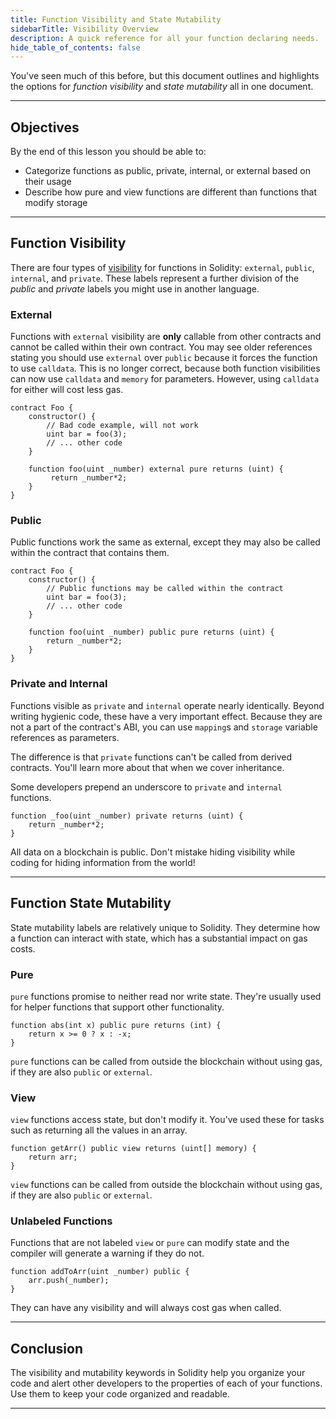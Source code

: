 ```yaml
---
title: Function Visibility and State Mutability
sidebarTitle: Visibility Overview
description: A quick reference for all your function declaring needs.
hide_table_of_contents: false
---
```


You've seen much of this before, but this document outlines and highlights the options for _function visibility_ and _state mutability_ all in one document.

---

## Objectives

By the end of this lesson you should be able to:

- Categorize functions as public, private, internal, or external based on their usage
- Describe how pure and view functions are different than functions that modify storage

---

## Function Visibility

There are four types of [visibility] for functions in Solidity: `external`, `public`, `internal`, and `private`. These labels represent a further division of the _public_ and _private_ labels you might use in another language.

### External

Functions with `external` visibility are **only** callable from other contracts and cannot be called within their own contract. You may see older references stating you should use `external` over `public` because it forces the function to use `calldata`. This is no longer correct, because both function visibilities can now use `calldata` and `memory` for parameters. However, using `calldata` for either will cost less gas.

```solidity
contract Foo {
    constructor() {
        // Bad code example, will not work
        uint bar = foo(3);
        // ... other code
    }

    function foo(uint _number) external pure returns (uint) {
         return _number*2;
    }
}
```

### Public

Public functions work the same as external, except they may also be called within the contract that contains them.

```solidity
contract Foo {
    constructor() {
        // Public functions may be called within the contract
        uint bar = foo(3);
        // ... other code
    }

    function foo(uint _number) public pure returns (uint) {
        return _number*2;
    }
}
```

### Private and Internal

Functions visible as `private` and `internal` operate nearly identically. Beyond writing hygienic code, these have a very important effect. Because they are not a part of the contract's ABI, you can use `mapping`s and `storage` variable references as parameters.

The difference is that `private` functions can't be called from derived contracts. You'll learn more about that when we cover inheritance.

Some developers prepend an underscore to `private` and `internal` functions.

```solidity
function _foo(uint _number) private returns (uint) {
    return _number*2;
}
```

<Warning>
All data on a blockchain is public. Don't mistake hiding visibility while coding for hiding information from the world!
</Warning>


---

## Function State Mutability

State mutability labels are relatively unique to Solidity. They determine how a function can interact with state, which has a substantial impact on gas costs.

### Pure

`pure` functions promise to neither read nor write state. They're usually used for helper functions that support other functionality.

```solidity
function abs(int x) public pure returns (int) {
    return x >= 0 ? x : -x;
}
```

`pure` functions can be called from outside the blockchain without using gas, if they are also `public` or `external`.

### View

`view` functions access state, but don't modify it. You've used these for tasks such as returning all the values in an array.

```solidity
function getArr() public view returns (uint[] memory) {
    return arr;
}
```

`view` functions can be called from outside the blockchain without using gas, if they are also `public` or `external`.

### Unlabeled Functions

Functions that are not labeled `view` or `pure` can modify state and the compiler will generate a warning if they do not.

```solidity
function addToArr(uint _number) public {
    arr.push(_number);
}
```

They can have any visibility and will always cost gas when called.

---

## Conclusion

The visibility and mutability keywords in Solidity help you organize your code and alert other developers to the properties of each of your functions. Use them to keep your code organized and readable.

---

[visibility]: https://docs.soliditylang.org/en/v0.8.17/contracts.html?highlight=pure#function-visibility


<PolicyBanner />
